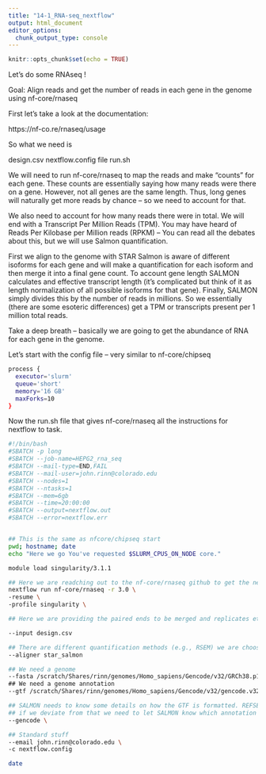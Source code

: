 ```yaml
---
title: "14-1_RNA-seq_nextflow"
output: html_document
editor_options: 
  chunk_output_type: console
---
```


```r
knitr::opts_chunk$set(echo = TRUE)
```

Let's do some RNAseq !

Goal: Align reads and get the number of reads in each gene in the genome using nf-core/rnaseq

First let's take a look at the documentation:

https://nf-co.re/rnaseq/usage

So what we need is

design.csv
nextflow.config file
run.sh

We will need to run nf-core/rnaseq to map the reads and make "counts" for each gene. These counts are essentially saying how many reads were there on a gene. However, not all genes are the same length. Thus, long genes will naturally get more reads by chance -- so we need to account for that. 

We also need to account for how many reads there were in total. We will end with a Transcript Per Million Reads (TPM). You may have heard of Reads Per Kilobase per Million reads (RPKM) -- You can read all the debates about this, but we will use Salmon quantification.

First we align to the genome with STAR
Salmon is aware of different isoforms for each gene and will make a quantification for each isoform and then merge it into a final gene count. To account gene length SALMON calculates and effective transcript length (it's complicated but think of it as length normalization of all possible isoforms for that gene). Finally, SALMON simply divides this by the number of reads in millions. So we essentially (there are some esoteric differences) get a TPM or transcripts present per 1 million total reads.

Take a deep breath -- basically we are going to get the abundance of RNA for each gene in the genome.

Let's start with the config file -- very similar to nf-core/chipseq
```bash
process {
  executor='slurm'
  queue='short'
  memory='16 GB'
  maxForks=10
}
```

Now the run.sh file that gives nf-core/rnaseq all the instructions for nextflow to task. 
```bash
#!/bin/bash
#SBATCH -p long
#SBATCH --job-name=HEPG2_rna_seq
#SBATCH --mail-type=END,FAIL
#SBATCH --mail-user=john.rinn@colorado.edu
#SBATCH --nodes=1
#SBATCH --ntasks=1
#SBATCH --mem=6gb
#SBATCH --time=20:00:00
#SBATCH --output=nextflow.out
#SBATCH --error=nextflow.err


## This is the same as nfcore/chipseq start
pwd; hostname; date
echo "Here we go You've requested $SLURM_CPUS_ON_NODE core."

module load singularity/3.1.1

## Here we are readching out to the nf-core/rnaseq github to get the needed software
nextflow run nf-core/rnaseq -r 3.0 \
-resume \
-profile singularity \

## Here we are providing the paired ends to be merged and replicates etc...

--input design.csv

## There are different quantification methods (e.g., RSEM) we are choosing SALMON
--aligner star_salmon

## We need a genome
--fasta /scratch/Shares/rinn/genomes/Homo_sapiens/Gencode/v32/GRCh38.p13.genome.fa \
## We need a genome annotation
--gtf /scratch/Shares/rinn/genomes/Homo_sapiens/Gencode/v32/gencode.v32.annotation.gtf \

## SALMON needs to know some details on how the GTF is formatted. REFSEQ if a default so
## if we deviate from that we need to let SALMON know which annotation we are using.
--gencode \

## Standard stuff
--email john.rinn@colorado.edu \
-c nextflow.config

date


```

